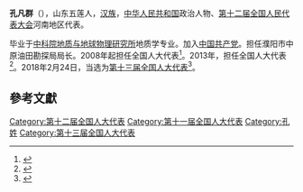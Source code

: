 '''孔凡群'''（{{bd|1962年||}}），山东五莲人，[[汉族|汉族]]，[[中华人民共和国|中华人民共和国]]政治人物、[[第十二届全国人民代表大会|第十二届全国人民代表大会]]河南地区代表。

毕业于[[中科院地质与地球物理研究所|中科院地质与地球物理研究所]]地质学专业。加入[[中国共产党|中国共产党]]。担任濮阳市中原油田勘探局局长。2008年起担任全国人大代表<ref>{{cite news|title=全国人大代表信息-孔凡群|url=http://210.82.31.1:8084/delegate/viewDelegate.action?dbid=111403|accessdate=2013-04-05|newspaper=全国人大网|archive-url=https://web.archive.org/web/20160305225700/http://www.npc.gov.cn/delegate/viewDelegate.action?dbid=111403|archive-date=2016-03-05|dead-url=yes}}</ref>。2013年，担任全国人大代表<ref>{{cite news|title=全国人大代表信息-孔凡群|url=http://210.82.31.1:8084/delegate/viewDelegate.action?dbid=121376|accessdate=2013-04-05|newspaper=全国人大网|archive-url=https://web.archive.org/web/20140502000312/http://www.npc.gov.cn/delegate/viewDelegate.action?dbid=121376|archive-date=2014-05-02|dead-url=yes}}</ref>。2018年2月24日，当选为[[第十三届全国人大代表|第十三届全国人大代表]]<ref>{{Cite web|title=（受权发布）中华人民共和国第十三届全国人民代表大会代表名单-中新网|url=http://www.chinanews.com/gn/2018/02-25/8453959.shtml|accessdate=2021-02-19|work=[[中国新闻网|中国新闻网]]|archive-date=2018-02-27|archive-url=https://web.archive.org/web/20180227031724/http://www.chinanews.com/gn/2018/02-25/8453959.shtml|dead-url=no}}</ref>。

==參考文獻==
{{reflist}}

[[Category:第十二届全国人大代表|Category:第十二届全国人大代表]]
[[Category:第十一届全国人大代表|Category:第十一届全国人大代表]]
[[Category:孔姓|Category:孔姓]]
[[Category:第十三届全国人大代表|Category:第十三届全国人大代表]]


{{中国政治人物小作品}}